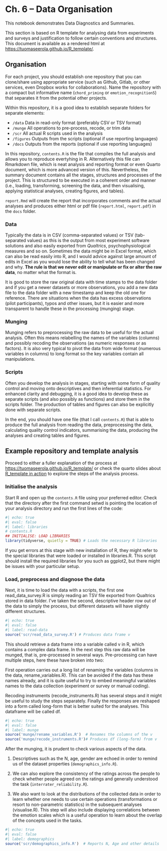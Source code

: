 
# Ch. 6 – Data Organisation

This notebook demonstrates Data Diagnostics and Summaries.

This section is based on R template for analysing data from experiments and surveys and justification to follow certain conventions and structures. This document is available as a rendered html at [https://tuomaseerola.github.io/R_template/](https://tuomaseerola.github.io/R_template/).

## Organisation

For each project, you should establish one repository that you can clone/share using appropriate service (such as Github, Gitlab, or other services, even Dropbox works for collaborations). Name the repository with a compact but informative name (`chord_priming` or `emotion_recognition5`) that separates it from the potential other projects.

Within this repository, it is a good idea to establish separate folders for separate elements:

* `/data` Data in read-only format (preferably CSV or TSV format)
* `/munge` All operations to pre-process, recode, or trim data
* `/scr` All actual R scripts used in the analysis
* `/figures` Outputs from the scripts (optional if use reporting languages)
* `/docs` Outputs from the reports (optional if use reporting languages)

In this repository, `contents.R` is the file that compiles the full analysis and allows you to reproduce evertyhing in R. Alternatively this file can Rmarkdown file, which is neat analysis and reporting format or even Quarto document, which is more advanced version of this. Nevertheless, the summary document contains all the stages, structures and processes of the project. This is structured to be executed in a coherent order and manner (i.e., loading, transforming, screening the data, and then visualising, applying statistical analyses, creating figures, and tables). 

`report.Rmd` will create the report that incorporates comments and the actual analyses and produces either html or pdf file (`report.html`, `report.pdf`) in the `docs` folder.

### Data

Typically the data is in CSV (comma-separated values) or TSV (tab-separated values) as this is the output from most experiment software solutions and also easily exported from _Qualtrics_, psychophysiological measures and so on. Sometimes the data might be in Excel format, which can also be read easily into R, and I would advice against large amount of edits in Excel as you would lose the ability to tell what has been changed and why. **The rule is that we never edit or manipulate or fix or alter the raw data**, no matter what the format is. 

It is good to store the raw original data with time stamps to the data folder and if you get a newer datasets or more observations, you add a new data file to the data folder with a new timestamp and keep the old one for reference. There are situations when the data has excess observations (pilot participants), typos and other issues, but it is easier and more transparent to handle these in the processing (munging) stage.

### Munging

Munging refers to preprocessing the raw data to be useful for the actual analysis. Often this means relabelling the names of the variables (columns) and possibly recoding the observations (as numeric responses or as factors). It is also very typical to pivot the data from wide format (numerous variables in columns) to long format so the key variables contain all manipulations.

### Scripts

Often you develop the analysis in stages, starting with some form of quality control and moving onto descriptives and then inferential statistics. For enhanced clarity and debugging, it is a good idea to develop these as separate scripts (and also possibly as functions) and store them in the scripts folder. The production of tables and figures can also be explicitly done with separate scripts.

In the end, you should have one file (that I call `contents.R`) that is able to produce the full analysis from reading the data, preprocessing the data, calculating quality control indicators, summarising the data, producing the analyses and creating tables and figures.

## Example repository and template analysis

Proceed to either a fuller explanation of the process at [https://tuomaseerola.github.io/R_template/](https://tuomaseerola.github.io/R_template/) or check the quarto slides about [R_template in action](https://tuomaseerola.github.io/R_template/R_template_in_action.html) to explore the steps of the analysis process. 

### Initialise the analysis

Start R and open up the `contents.R` file using your preferred editor. Check that the directory after the first command setwd is pointing the location of your analysis directory and run the first lines of the code:

```r
#| echo: true
#| eval: false
#| label: libraries
# contents.R
## INITIALISE: LOAD LIBRARIES
library(tidyverse, quietly = TRUE) # Loads the necessary R libraries
```

If you get errors at this stage with new installation of R, they might refer to the special libraries that were loaded or installed in libraries.R. This script should install the required libraries for you such as ggplot2, but there might be issues with your particular setup.

### Load, preprocess and diagnose the data

Next, it is time to load the data with a scripts, the first one read_data_survey.R is simply reading an TSV file exported from Qualtrics stored in data folder. I’ve taken the second, descriptive header row out of the data to simply the process, but different datasets will have slightly different structures.

```r
#| echo: true
#| eval: false
#| label: read-data
source('scr/read_data_survey.R') # Produces data frame v 
```

This should retrieve a data frame into a variable called v in R, which contains a complex data frame. In the next step this raw data will be munged, that is, pre-processed in several ways. Pre-processing can have multiple steps, here these have broken into two:

First operation carries out a long list of renaming the variables (columns in the data, rename_variables.R). This can be avoided if the data has these names already, and it is quite useful to try to embed meaningful variables names to the data collection (experiment or survey or manual coding).

Recoding instruments (recode_instruments.R) has several steps and it might be useful to study the steps separately. Finally the responses are reshaped into a form called long-form that is better suited for the analyses. This dataframe will be called df.

```r
#| echo: true
#| eval: false
#| label: munge
source('munge/rename_variables.R')  # Renames the columns of the v
source('munge/recode_instruments.R')# Produces df (long-form) from v
```

After the munging, it is prudent to check various aspects of the data.

1. Descriptives such as the N, age, gender are echoed in order to remind us of the dataset properties (`demographics_info.R`).

2. We can also explore the consistency of the ratings across the people to check whether people agreed on the ratings and generally understood the task (`interrater_reliability.R`).

3. We also want to look at the distributions of the collected data in order to learn whether one needs to use certain operations (transformations or resort to non-parametric statistics) in the subsequent analyses (visualise.R). This step will also include displaying correlations between the emotion scales which is a useful operation to learn about the overlap of the concepts used in the tasks.

```r
#| echo: true
#| eval: false
#| label: demographics
source('scr/demographics_info.R')  # Reports N, Age and other details
```
